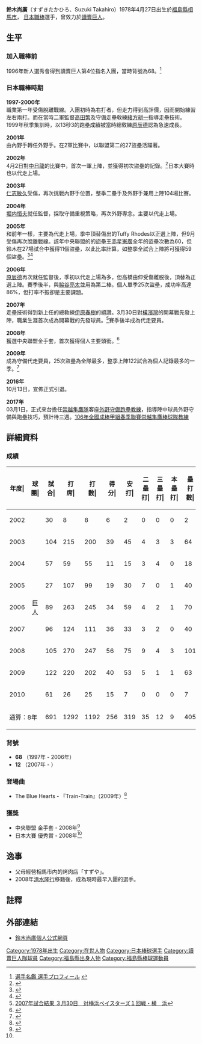 {{Infobox NPB player|
|name=鈴木尚廣|
|image=YG-Takahiro-Suzuki.jpg|
|width=300|
|position=|
|team=|
|number=|
|bats=左右開弓|
|throws=右|
|birthdate={{birth_date_and_age|1978|4|11|mf=y}}|
|birthplace={{JPN}}[[福島縣|福島縣]][[相馬市|相馬市]]|
|debutdate=4月2日
|debutyear=2002年
|debutteam=讀賣巨人
|statyear=2016年球季
|stat1label=打擊率
|stat1value=0.265
|stat2label=全壘打
|stat2value=10
|stat3label=打點
|stat3value=75
|stat4label=盜壘
|stat4value=228
|teams=<nowiki></nowiki>
*福島縣立相馬高等學校
*[[讀賣巨人|讀賣巨人]]（1997 - 2016）
}} 

'''鈴木尚廣'''（すずきたかひろ、Suzuki Takahiro）1978年4月27日出生於[[福島縣|福島縣]][[相馬市|相馬市]]， [[日本職棒|日本職棒]]選手，曾效力於[[讀賣巨人|讀賣巨人]]。

==生平==
===加入職棒前===
1996年新人選秀會得到讀賣巨人第4位指名入團，當時背號為68。<ref>[http://www.giants.jp/G/player/prof_2713.html  選手名鑑 選手プロフィール] {{webarchive|url=https://web.archive.org/web/20091227020848/http://www.giants.jp/G/player/prof_2713.html |date=2009-12-27 }}</ref>

===日本職棒時期===
'''1997-2000年'''<br />
職業第一年受傷脫離戰線。入團初時為右打者，但走力得到高評價，因而開始練習左右兩打。而在當時二軍監督[[高田繁|高田繁]]及守備走壘敎練[[緒方耕一|緒方耕一]]指導走壘技術。1999年秋季集訓時，以13秒3的跑壘成績被當時總敎練[[原辰德|原辰德]]認為急速成長。

'''2001年'''<br />
由內野手轉任外野手。在2軍比賽中，以聯盟第二的27盜壘活躍著。

'''2002年'''<br />
4月2日對[[中日龍|中日龍]]的比賽中，首次一軍上陣，並獲得初次盜壘的記錄。<ref>{{Cite web |url=http://www.suzukitakahiro.net/Static/28/ |title=プロフィール::Takahiro Suzuki Official Web Site：読売巨人軍承認 鈴木尚広公式サイト |access-date=2009-12-29 |archive-date=2010-06-11 |archive-url=https://web.archive.org/web/20100611212439/http://suzukitakahiro.net/Static/28/ |dead-url=yes }}</ref>日本大賽時也以代走上場。

'''2003年'''<br />
[[仁志敏久|仁志敏久]]受傷，再次挑戰內野手位置，整季二壘手及外野手兼用上陣104場比賽。

'''2004年'''<br />
[[堀内恒夫|堀内恒夫]]就任監督，採取守備重視策略，再次外野専念。主要以代走上場。

'''2005年'''<br />
和前年一樣，主要為代走上場，季中頂替傷出的Tuffy Rhodes以正選上陣，但9月受傷再次脫離戰線。該年中央聯盟的的盜壘王[[赤星憲廣|赤星憲廣]]全年的盜壘次數為60，但鈴木在27場試合中獲得11個盜壘，以此比率計算，如整季全試合上陣將可獲得59個盜壘。<ref>{{Cite web |url=http://bis.npb.or.jp/2005/stats/idb1_g.html |title=2005年度 読売ジャイアンツ 個人打撃成績 |access-date=2009-12-29 |archive-date=2015-06-19 |archive-url=https://web.archive.org/web/20150619002344/http://bis.npb.or.jp/2005/stats/idb1_g.html |dead-url=no }}</ref><ref>{{Cite web |url=http://www.npb.or.jp/award/2005cl.html |title=2005年度 表彰選手 |access-date=2009-12-29 |archive-date=2015-11-27 |archive-url=https://web.archive.org/web/20151127044656/http://www.npb.or.jp/award/2005cl.html |dead-url=no }}</ref>

'''2006年'''<br />
[[原辰德|原辰德]]再次就任監督後，季初以代走上場為多，但高橋由伸受傷離脱後，頂替為正選上陣。賽季後半，與[[脇谷亮太|脇谷亮太]]並用為第二棒。個人單季25次盜壘，成功率高達86%，但打率不振卻是主要課題。

'''2007年'''<br />
走壘技術得到新上任的總敎練[[伊原春樹|伊原春樹]]的絕讚。3月30日對[[橫濱灣|橫濱灣]]的開幕戰先發上陣，職業生涯首次成為開幕戰的先發球員。<ref>[http://www.giants.jp/G/museum/2007/result/20070330/bis/BISOfficial.html 2007年試合結果 ３月30日　対横浜ベイスターズ１回戦・横　浜]{{dead link|date=2018年4月 |bot=InternetArchiveBot |fix-attempted=yes }}</ref>賽季後半成為代走要員。

'''2008年'''<br />
獲選中央聯盟金手套，首次獲得個人主要頭銜。<ref name="#1">{{Cite web |url=http://www.npb.or.jp/award/2008glove.html |title=2008年度 三井ゴールデン・グラブ賞 |access-date=2009-12-29 |archive-date=2010-06-01 |archive-url=https://web.archive.org/web/20100601144755/http://www.npb.or.jp/award/2008glove.html |dead-url=no }}</ref>

'''2009年'''<br />
成為守備代走要員，25次盜壘為全隊最多，整季上陣122試合為個人記錄最多的一季。<ref>{{Cite web |url=http://bis.npb.or.jp/players/61763884.html |title=個人年度別成績 【鈴木尚広 （読売ジャイアンツ）】 |access-date=2009-12-29 |archive-date=2015-11-26 |archive-url=https://web.archive.org/web/20151126015720/http://bis.npb.or.jp/players/61763884.html |dead-url=no }}</ref>

'''2016年''' <br />
10月13日，宣佈正式引退。

'''2017年'''<br />
03月1日，正式來台擔任[[崇越隼鷹隊|崇越隼鷹隊]]客座[[外野|外野]][[守備|守備]][[跑壘|跑壘]][[教練|教練]]，指導陣中球員外野守備與跑壘技巧，預計待三週。[[106年全國成棒甲組春季聯賽|106年全國成棒甲組春季聯賽]][[崇越隼鷹棒球隊|崇越隼鷹棒球隊]][[教練|教練]]

==詳細資料==
===成績===
{| class="wikitable" style="text-align:right; font-size:small"
|-bgcolor="#efefef"
!年度|!!球團|!!試合|!!打<br>席|!!打<br>數|!!得分|!!安打|!!二<br>壘<br>打|!!三<br>壘<br>打|!!本<br>壘<br>打|!!壘<br>打<br>數|!!打點|!!盜壘|!!盜<br>壘<br>刺|!!觸擊|!!犧<br>牲<br>打|!!保送|!!敬遠|!!觸身|!!三振|!!雙殺|!!打<br>擊<br>率|!!上<br>壘<br>率|!!長<br>打<br>率|!!OPS
|-
|style="text-align:center"|2002
|rowspan="9" style="text-align:center"|[[讀賣巨人|巨人]]
|30||8||8||6||2||0||0||0||2||0||4||4||0||0||0||0||0||3||0||.250||.250||.250||.500
|-
|style="text-align:center"|2003
|104||215||200||39||45||4||3||3||64||11||18||1||11||0||4||0||0||33||5||.225||.240||.320||.560
|-
|style="text-align:center"|2004
|57||59||55||11||15||3||4||0||18||1||9||1||1||0||3||0||0||7||0||.273||.310||.327||.638
|-
|style="text-align:center"|2005
|27||107||99||19||30||7||0||1||40||5||11||3||5||0||3||0||0||15||1||.303||.324||.404||.728
|-
|style="text-align:center"|2006
|89||263||245||34||59||4||2||1||70||9||25||4||6||0||12||0||0||38||5||.241||.276||.286||.562
|-
|style="text-align:center"|2007
|96||124||111||36||33||3||2||0||40||10||18||4||3||1||8||1||1||25||2||.297||.347||.360||.707
|-
|style="text-align:center"|2008
|105||270||247||56||75||9||4||3||101||17||30||5||2||1||17||0||3||43||0||.304||.354||.409||.763
|-
|style="text-align:center"|2009
|122||220||202||40||53||5||1||1||63||8||25||7||2||0||13||0||3||44||1||.262||.317||.312||.628
|-
|style="text-align:center"|2010
|61||26||25||15||7||0||0||0||7||4||10||5||0||0||1||0||0||9||1||.280||.308||.280||.588
|-
!colspan="2"|通算：8年
|691||1292||1192||256||319||35||12||9||405||65||150||34||30||2||61||1||7||217||15||.268||.307||.340||.647
|}

===背號===
*'''68''' （1997年 - 2006年）
*'''12''' （2007年 -  ）

===登場曲===
* The Blue Hearts - 『Train-Train』（2009年）<ref>{{Cite web |url=http://www.giants.jp/G/player/thememusic.html |title=選手テーマ曲 |accessdate=2009-12-29 |archive-date=2015-09-28 |archive-url=https://archive.fo/20150928073337/http://www.giants.jp/G/player/thememusic.html |dead-url=no }}</ref>

===獲獎===
*中央聯盟 金手套 - 2008年<ref>{{Cite web |url=http://www.npb.or.jp/nippons/2008award.html |title=2008年度 日本シリーズ　表彰選手／賞金・賞品一覧 |access-date=2009-12-29 |archive-date=2009-06-03 |archive-url=https://web.archive.org/web/20090603043240/http://www.npb.or.jp/nippons/2008award.html |dead-url=no }}</ref>
*日本大賽 優秀賞 - 2008年<ref name="#1"/>
==逸事==
*父母經營相馬市内的烤肉店「すずや」。
*2008年[[清水隆行|清水隆行]]移籍後，成為現時最早入團的選手。
==註釋==
{{reflist|2}}

== 外部連結 ==
*[https://web.archive.org/web/20081105143555/http://www.suzukitakahiro.net/ 鈴木尚廣個人公式網頁]

{{台灣棒球維基館}}
{{DEFAULTSORT:Suzuki, Takahiro}}
[[Category:1978年出生|Category:1978年出生]]
[[Category:在世人物|Category:在世人物]]
[[Category:日本棒球選手|Category:日本棒球選手]]
[[Category:讀賣巨人隊球員|Category:讀賣巨人隊球員]]
[[Category:福島縣出身人物|Category:福島縣出身人物]]
[[Category:福島縣棒球運動員|Category:福島縣棒球運動員]]